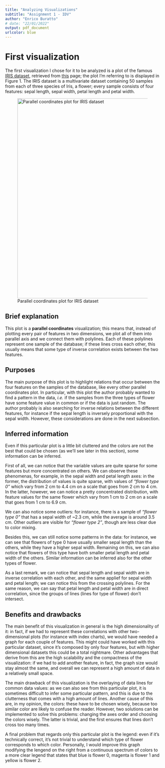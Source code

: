 ```yaml
---
title: "Analyzing Visualizations"
subtitle: "Assignment 1 - IDV"
author: "Enrico Buratto"
# date: "22/01/2022"
output: pdf_document
urlcolor: blue
---
```


<!-- Purposes of the visualization; (1 point)
What information you have learned from the visualization; (1 point)
What information is hidden or not easy to tell from the visualization; (1 point)
Benefits and drawbacks of this type of visualization. (2 points) -->

# First visualization

The first visualization I chose for it to be analyzed is a plot of the famous [IRIS dataset](https://en.wikipedia.org/wiki/Iris_flower_data_set), retrieved from [this](https://coderzcolumn.com/tutorials/data-science/how-to-plot-parallel-coordinates-plot-in-python-matplotlib-plotly) page; the plot I'm referring to is displayed in Figure 1. The IRIS dataset is a multivariate dataset containing 50 samples from each of three species of Iris, a flower; every sample consists of four features: sepal length, sepal width, petal length and petal width.

![Parallel coordinates plot for IRIS dataset](iris.jpg){width=650px}

## Brief explanation

This plot is a **parallel coordinates** visualization; this means that, instead of plotting every pair of features in two dimensions, we plot all of them into parallel axis and we connect them with polylines. Each of these polylines represent one sample of the database; if these lines cross each other, this usually means that some type of inverse correlation exists between the two features.

## Purposes

The main purpose of this plot is to highlight relations that occur between the four features on the samples of the database, like every other parallel coordinates plot. In particular, with this plot the author probably wanted to find a pattern in the data, _i.e._ if the samples from the three types of flower have some feature value in common or if the data is just random. The author probably is also searching for inverse relations between the different features, for instance if the sepal length is inversely proportional with the sepal width. However, these considerations are done in the next subsection.

## Inferred information

Even if this particular plot is a little bit cluttered and the colors are not the best that could be chosen (as we'll see later in this section), some information can be inferred.

First of all, we can notice that the variable values are quite sparse for some features but more concentrated on others. We can observe these phenomenas, for example, in the sepal width and petal length axes: in the former, the distribution of values is quite sparse, with values of _"flower type 0"_ which vary from 2 cm to 4.4 cm on a scale that goes from 2 cm to 4 cm. In the latter, however, we can notice a pretty concentrated distribution, with feature values for the same flower which vary from 1 cm to 2 cm on a scale that goes from 1 cm to 6.9 cm.

We can also notice some outliers: for instance, there is a sample of _"flower type 0"_ that has a sepal width of ~2.3 cm, while the average is around 3.5 cm. Other outliers are visible for _"flower type 2"_, though are less clear due to color mixing.

Besides this, we can still notice some patterns in the data: for instance, we can see that flowers of type 0 have usually smaller sepal length than the others, while they have a higher sepal width. Remaining on this, we can also notice that flowers of this type have both smaller petal length and petal width of the others. Similar information can be inferred also for the other types of flower.

As a last remark, we can notice that sepal length and sepal width are in inverse correlation with each other, and the same applief for sepal width and petal length; we can notice this from the crossing polylines. For the same reason, we can say that petal length and petal width are in direct correlation, since the groups of lines (lines for type of flower) don't intersect.

## Benefits and drawbacks

The main benefit of this visualization in general is the high dimensionality of it: in fact, if we had to represent these correlations with other two-dimensional plots (for instance with index charts), we would have needed a graph for each couple of features. This might could have worked with this particular dataset, since it's composed by only four features, but with higher dimensional datasets this could be a total nightmare. Other advantages that derive from this are the high scalability and the compactness of the visualization: if we had to add another feature, in fact, the graph size would stay almost the same, and overall we can represent a high amount of data in a relatively small space.

The main drawback of this visualization is the overlaying of data lines for common data values: as we can also see from this particular plot, it is sometimes difficult to infer some particular pattern, and this is due to the clutterness that comes with a high amount of lines. Another cause of this are, in my opinion, the colors: these have to be chosen wisely, because too similar color are likely to confuse the reader.
However, two solutions can be implemented to solve this problems: changing the axes order and choosing the colors wisely. The latter is trivial, and the first ensures that lines don't cross too many times.

A final problem that regards only this particular plot is the legend: even if it's technically correct, it's not trivial to understand which type of flower corresponds to which color. Personally, I would improve this graph modifying the lengend on the right from a continuous spectrum of colors to a more clear legend that states that blue is flower 0, magenta is flower 1 and yellow is flower 2.
